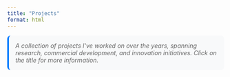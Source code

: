 ```yaml
---
title: "Projects"
format: html
---
```


```{=html}
<style>
.filter-container {
  margin: 20px 0;
  padding: 15px;
  background-color: #f8f9fa;
  border-radius: 8px;
  border: 1px solid #e9ecef;
}

.filter-group {
  margin-bottom: 15px;
}

.filter-label {
  font-weight: 600;
  margin-bottom: 8px;
  display: block;
}

.filter-buttons {
  display: flex;
  flex-wrap: wrap;
  gap: 8px;
}

.filter-btn {
  padding: 6px 12px;
  border: 1px solid #ddd;
  background: white;
  border-radius: 4px;
  cursor: pointer;
  font-size: 14px;
  transition: all 0.2s;
}

.filter-btn:hover {
  background-color: #e9ecef;
}

.filter-btn.active {
  background-color: #007bff;
  color: white;
  border-color: #007bff;
}

.year-group {
  margin-bottom: 30px;
}

.year-header {
  font-size: 24px;
  font-weight: 700;
  color: #333;
  margin-bottom: 20px;
  padding-bottom: 8px;
  border-bottom: 2px solid #007bff;
}

.project {
  margin-bottom: 25px;
  padding: 20px;
  background: white;
  border: 1px solid #e9ecef;
  border-radius: 8px;
  box-shadow: 0 2px 4px rgba(0,0,0,0.1);
  transition: all 0.2s;
}

.project:hover {
  box-shadow: 0 4px 8px rgba(0,0,0,0.15);
  transform: translateY(-2px);
}

.project-title a:hover {
  color: #007bff !important;
  text-decoration: underline !important;
}

.project.featured {
  border-left: 4px solid #28a745;
  background: #f8fff9;
}

.project-title {
  font-size: 18px;
  font-weight: 600;
  color: #333;
  margin-bottom: 8px;
}

.project-description {
  color: #555;
  margin-bottom: 12px;
  line-height: 1.5;
}

.project-meta {
  display: flex;
  gap: 15px;
  margin-bottom: 10px;
  flex-wrap: wrap;
}

.project-year {
  font-weight: 600;
  color: #007bff;
}

.project-type {
  background: #6c757d;
  color: white;
  padding: 2px 8px;
  border-radius: 12px;
  font-size: 12px;
  font-weight: 500;
}

.project-status {
  background: #28a745;
  color: white;
  padding: 2px 8px;
  border-radius: 12px;
  font-size: 12px;
  font-weight: 500;
}

.project-status.in-progress {
  background: #ffc107;
  color: #000;
}

.project-status.archived {
  background: #6c757d;
}

.project-tech {
  display: flex;
  gap: 8px;
  flex-wrap: wrap;
  margin-top: 10px;
}

.tech-tag {
  background: #e9ecef;
  color: #495057;
  padding: 2px 6px;
  border-radius: 8px;
  font-size: 11px;
  font-weight: 500;
}

.no-results {
  text-align: center;
  color: #666;
  font-style: italic;
  margin: 40px 0;
}

.stats {
  background: #e7f3ff;
  padding: 15px;
  border-radius: 8px;
  margin-bottom: 20px;
  border-left: 4px solid #007bff;
}

.intro-text {
  color: #666;
  font-style: italic;
  margin-bottom: 20px;
  padding: 15px;
  background: #f8f9fa;
  border-radius: 8px;
  border-left: 4px solid #007bff;
}
</style>

<div class="intro-text">
  A collection of projects I've worked on over the years, spanning research, commercial development, and innovation initiatives. Click on the title for more information.
</div>

<!--
<div class="stats">
  <strong>Showing <span id="visible-count">0</span> of <span id="total-count">0</span> projects</strong>
</div>

<div class="filter-container">
  <div class="filter-group">
    <span class="filter-label">Filter by Type:</span>
    <div class="filter-buttons">
      <button class="filter-btn active" data-type="all">All</button>
      <button class="filter-btn" data-type="Research">Research</button>
      <button class="filter-btn" data-type="Commercial">Commercial</button>
      <button class="filter-btn" data-type="Innovation">Innovation</button>
    </div>
  </div>
</div>
-->

<div id="projects-container"></div>
<div id="no-results" class="no-results" style="display: none;">
  No projects found matching the selected filters.
</div>

<script>
const projects = [
  {
    title: "Metriq",
    description: "How does quantum computing Platform X running software stack Y perform on workload Z and how has that changed over time?. Working with Will Zeng and Nathan Shammah, I conceived of this concept and funded early development.",
    year: 2012,
    type: "Innovation",
    status: "completed",
    technologies: ["Quantum Computing"],
    featured: true,
    link: "https://metriq.info"
  },
  {
    title: "Magic Band",
    description: "My team at ThingMagic did the original R&D in support of Disney's Magic Band project. Revolutionary wearable RFID technology that transformed the Disney theme park experience, serving as room key, park ticket, payment method, and FastPass all in one device.",
    year: 2012,
    type: "Commercial",
    status: "completed",
    technologies: ["RFID", "NFC", "IoT", "Wearables", "RF Engineering"],
    featured: true,
    link: "projects/magicband.html"
  },
  {
    title: "RFID-Enabling the world's largest Laundry",
    description: "At ThingMagic, we RFID-enabled the world's largest laundry for Disney. This system automated inventory management and improved operational efficiency across Disney's massive laundry operations.",
    year: 2011,
    type: "Commercial",
    status: "completed",
    technologies: ["RFID", "Automation", "Inventory Management", "Process Optimization"],
    featured: false,
    link: "projects/disneylaundry.html"
  },
  {
    title: "ToolLink",
    description: "My team designed and built ToolLink for Ford and Dewalt - a simple RFID system that let contractors track tools. Sold as an option for Ford F-Series pickups, E-Series vans, and Transit Connects. Won a 2009 Ford World Excellence Award.",
    year: 2010,
    type: "Commercial",
    status: "completed",
    technologies: ["RFID", "Asset Management", "Automotive", "Tool Tracking"],
    featured: false,
    link: "projects/toollink.html"
  },
  {
    title: "RealNose",
    description: "I worked on MIT's RealNose project to detect odors at extremely low concentrations. This electronic olfaction system explored artificial sensing technologies for identifying and classifying chemical signatures.",
    year: 2009,
    type: "Research",
    status: "completed",
    technologies: ["Sensors", "Chemical Detection", "Signal Processing", "Pattern Recognition"],
    featured: false,
    link: "projects/enose.html"
  },
  {
    title: "ThinkCycle",
    description: "Co-founded ThinkCycle while at MIT with Wendy Plesniak, Yael Maguire, Jason Taylor, Saul Griffith, Tim Prestero, and Ben Vigoda. An effort to harness the 'think cycles' of talent in the developed world to work on problems in the developing world.",
    year: 2001,
    type: "Innovation",
    status: "completed",
    technologies: ["Open Source", "Social Innovation", "Collaboration", "Development"],
    featured: false,
    link: "projects/dtm.html"
  },
  {
    title: "Physical One-Way Functions",
    description: "Subject of my doctoral dissertation at MIT. Showed that the physics of coherent transport through disordered 3D mesoscopic systems can generate unique identifiers. This work established the foundation for Physical Unclonable Functions (PUFs) and has been cited over 2,500 times.",
    year: 2000,
    type: "Research",
    status: "completed",
    technologies: ["Physics", "Cryptography", "Hardware Security", "Optical Systems", "PUFs"],
    featured: true,
    link: "projects/powf.html"
  },
  {
    title: "Holographic video with haptic interaction",
    description: "Joint work with Dr. Wendy Plesniak resulted in the very first holographic video system with haptic interaction. Enabled viewers to see a holographic image without glasses, feel it using a haptic stylus, and sculpt it as if using a lathe.",
    year: 1998,
    type: "Research",
    status: "completed",
    technologies: ["Holography", "Haptics", "Computer Graphics", "3D Display", "Real-time Systems"],
    featured: false,
    link: "projects/holovideo.html"
  }
];

let currentFilter = 'all';

function renderProjects() {
  const container = document.getElementById('projects-container');
  const noResults = document.getElementById('no-results');
  
  // Filter projects
  const filteredProjects = currentFilter === 'all' 
    ? projects 
    : projects.filter(project => project.type === currentFilter);
  
  // Group by year
  const groupedByYear = filteredProjects.reduce((groups, project) => {
    if (!groups[project.year]) {
      groups[project.year] = [];
    }
    groups[project.year].push(project);
    return groups;
  }, {});
  
  // Sort years descending
  const sortedYears = Object.keys(groupedByYear).sort((a, b) => b - a);
  
  if (filteredProjects.length === 0) {
    container.innerHTML = '';
    noResults.style.display = 'block';
  } else {
    noResults.style.display = 'none';
    
    container.innerHTML = sortedYears.map(year => {
      const yearProjects = groupedByYear[year];
      return `
        <div class="year-group">
          <h2 class="year-header">${year}</h2>
          ${yearProjects.map(project => `
            <div class="project ${project.featured ? 'featured' : ''}">
              <div class="project-title"><a href="${project.link}" style="color: #333; text-decoration: none;">${project.title}</a></div>
              <div class="project-description">${project.description}</div>
              <div class="project-meta">
                <span class="project-year">${project.year}</span>
                <span class="project-type">${project.type}</span>
                <span class="project-status ${project.status}">${project.status.charAt(0).toUpperCase() + project.status.slice(1)}</span>
              </div>
              <div class="project-tech">
                ${project.technologies.map(tech => `<span class="tech-tag">${tech}</span>`).join('')}
              </div>
            </div>
          `).join('')}
        </div>
      `;
    }).join('');
  }
  
  // Update stats
  document.getElementById('visible-count').textContent = filteredProjects.length;
  document.getElementById('total-count').textContent = projects.length;
}

function setupFilters() {
  const filterButtons = document.querySelectorAll('.filter-btn');
  
  filterButtons.forEach(button => {
    button.addEventListener('click', () => {
      // Remove active class from all buttons
      filterButtons.forEach(btn => btn.classList.remove('active'));
      
      // Add active class to clicked button
      button.classList.add('active');
      
      // Update current filter
      currentFilter = button.dataset.type;
      
      // Re-render projects
      renderProjects();
    });
  });
}

// Initialize
document.addEventListener('DOMContentLoaded', () => {
  setupFilters();
  renderProjects();
});
</script>
```
